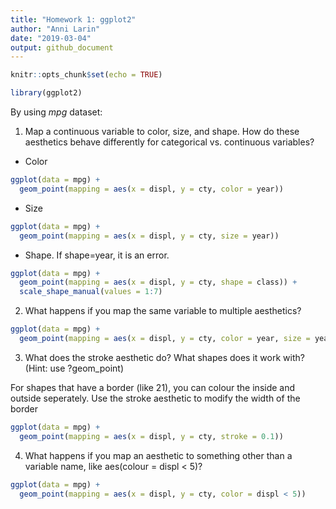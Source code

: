 ```yaml
---
title: "Homework 1: ggplot2"
author: "Anni Larin"
date: "2019-03-04"
output: github_document
---
```


```r
knitr::opts_chunk$set(echo = TRUE)
```

```r
library(ggplot2)
```

By using *mpg* dataset:

1. Map a continuous variable to color, size, and shape. How do these aesthetics behave differently for categorical vs. continuous variables?

- Color
```r
ggplot(data = mpg) + 
  geom_point(mapping = aes(x = displ, y = cty, color = year))
```

- Size
```r
ggplot(data = mpg) + 
  geom_point(mapping = aes(x = displ, y = cty, size = year))
```

- Shape. If shape=year, it is an error.
```r
ggplot(data = mpg) + 
  geom_point(mapping = aes(x = displ, y = cty, shape = class)) + 
  scale_shape_manual(values = 1:7)
```


2. What happens if you map the same variable to multiple aesthetics?

```r
ggplot(data = mpg) + 
  geom_point(mapping = aes(x = displ, y = cty, color = year, size = year))
```


3. What does the stroke aesthetic do? What shapes does it work with? (Hint: use ?geom_point)

For shapes that have a border (like 21), you can colour the inside and outside seperately.
Use the stroke aesthetic to modify the width of the border

```r
ggplot(data = mpg) + 
  geom_point(mapping = aes(x = displ, y = cty, stroke = 0.1))
```

4. What happens if you map an aesthetic to something other than a variable name, like aes(colour = displ < 5)?

```r
ggplot(data = mpg) + 
  geom_point(mapping = aes(x = displ, y = cty, color = displ < 5))
```

